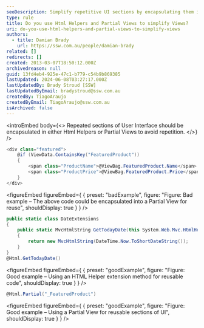 ```yaml
---
seoDescription: Simplify repetitive UI sections by encapsulating them in HTML Helpers or Partial Views to reduce code duplication and improve maintainability.
type: rule
title: Do you use Html Helpers and Partial Views to simplify Views?
uri: do-you-use-html-helpers-and-partial-views-to-simplify-views
authors:
  - title: Damian Brady
    url: https://ssw.com.au/people/damian-brady
related: []
redirects: []
created: 2013-03-07T18:50:12.000Z
archivedreason: null
guid: 13fd4eb4-925e-47c1-b779-c54b9b869385
lastUpdated: 2024-06-08T03:27:17.000Z
lastUpdatedBy: Brady Stroud [SSW]
lastUpdatedByEmail: bradystroud@ssw.com.au
createdBy: TiagoAraujo
createdByEmail: TiagoAraujo@ssw.com.au
isArchived: false
---
```


<introEmbed
  body={<>
Repeated sections of User Interface should be encapsulated in either Html Helpers or Partial Views to avoid repetition.
  </>}
/>
```cs
<div class="featured">
    @if (ViewData.ContainsKey("FeaturedProduct"))
    {
        <span class="ProductName">@ViewBag.FeaturedProduct.Name</span>
        <span class="ProductPrice">@ViewBag.FeaturedProduct.Price</span>
    }
</div>
```
<figureEmbed figureEmbed={ {
  preset: "badExample",
  figure: "Figure: Bad example – The above code could be encapsulated into a Partial View for reuse",
  shouldDisplay: true
} } />


```cs
public static class DateExtensions
{
    public static MvcHtmlString GetTodayDate(this System.Web.Mvc.HtmlHelper helper)
    {
        return new MvcHtmlString(DateTime.Now.ToShortDateString());
    }
}
@Html.GetTodayDate()
```
<figureEmbed figureEmbed={ {
  preset: "goodExample",
  figure: "Figure: Good example – Using an HTML Helper extension method for reusable code",
  shouldDisplay: true
} } />


```cs
@Html.Partial("_FeaturedProduct")
```
<figureEmbed figureEmbed={ {
  preset: "goodExample",
  figure: "Figure: Good example – Using a Partial View for reusable sections of UI",
  shouldDisplay: true
} } />
